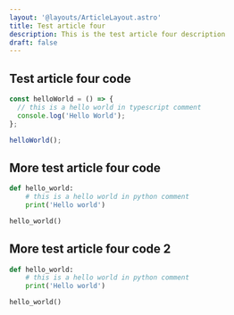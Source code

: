 ```yaml
---
layout: '@layouts/ArticleLayout.astro'
title: Test article four
description: This is the test article four description
draft: false
---
```


## Test article four code

```ts
const helloWorld = () => {
  // this is a hello world in typescript comment
  console.log('Hello World');
};

helloWorld();
```

## More test article four code

```py
def hello_world:
    # this is a hello world in python comment
    print('Hello world')

hello_world()
```

## More test article four code 2

```py
def hello_world:
    # this is a hello world in python comment
    print('Hello world')

hello_world()
```
